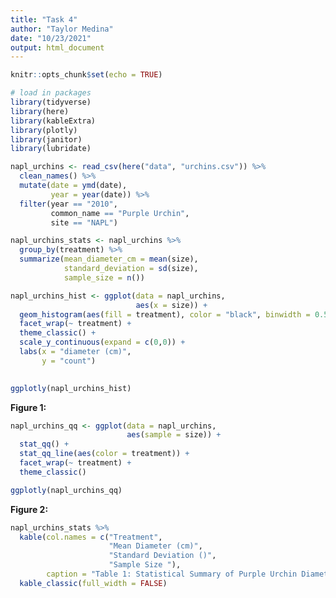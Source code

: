 ```yaml
---
title: "Task 4"
author: "Taylor Medina"
date: "10/23/2021"
output: html_document
---
```


```r
knitr::opts_chunk$set(echo = TRUE)

# load in packages
library(tidyverse)
library(here)
library(kableExtra)
library(plotly)
library(janitor)
library(lubridate)

```


```r

napl_urchins <- read_csv(here("data", "urchins.csv")) %>% 
  clean_names() %>% 
  mutate(date = ymd(date),
         year = year(date)) %>% 
  filter(year == "2010", 
         common_name == "Purple Urchin",
         site == "NAPL")

napl_urchins_stats <- napl_urchins %>% 
  group_by(treatment) %>% 
  summarize(mean_diameter_cm = mean(size),
            standard_deviation = sd(size),
            sample_size = n())

```


```r

napl_urchins_hist <- ggplot(data = napl_urchins,
                            aes(x = size)) +
  geom_histogram(aes(fill = treatment), color = "black", binwidth = 0.5) +
  facet_wrap(~ treatment) +
  theme_classic() +
  scale_y_continuous(expand = c(0,0)) +
  labs(x = "diameter (cm)",
       y = "count")
  

ggplotly(napl_urchins_hist)

```
**Figure 1:**

```r

napl_urchins_qq <- ggplot(data = napl_urchins,
                          aes(sample = size)) +
  stat_qq() +
  stat_qq_line(aes(color = treatment)) +
  facet_wrap(~ treatment) +
  theme_classic() 

ggplotly(napl_urchins_qq)

```
**Figure 2:** 


```r

napl_urchins_stats %>% 
  kable(col.names = c("Treatment",
                      "Mean Diameter (cm)",
                      "Standard Deviation ()",
                      "Sample Size "),
        caption = "Table 1: Statistical Summary of Purple Urchin Diameters (cm) ") %>% 
  kable_classic(full_width = FALSE)

```

